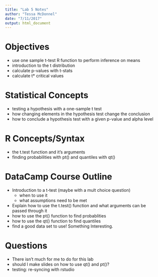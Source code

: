```yaml
---
title: "Lab 5 Notes"
author: "Tessa McDonnel"
date: "7/11/2017"
output: html_document
---
```




# Objectives
- use one sample t-test R function to perform inference on means
- introduction to the t distribution
- calculate p-values with t-stats
- calculate t* critical values

# Statistical Concepts
- testing a hypothesis with a one-sample t test
- how changing elements in the hypothesis test change the conclusion
- how to conclude a hypothesis test with a given p-value and alpha level


# R Concepts/Syntax
- the t.test function and it's arguments
- finding probabilities with pt() and quantiles with qt()

# DataCamp Course Outline
- Introduction to a t-test (maybe with a mult choice question)
  - when to use it
  - what assumptions need to be met
- Explain how to use the t.test() function and what arguments can be passed   through it
- how to use the pt() function to find probablities
- how to use the qt() function to find quantiles
- find a good data set to use! Something Interesting.

# Questions
- There isn't much for me to do for this lab
- should I make slides on how to use qt() and pt()?
- testing: re-syncing with rstudio

